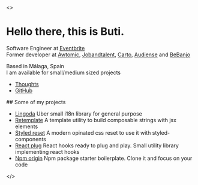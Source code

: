 
<>
<Meta />
<Banner>

# Hello there, this is Buti.

Software Engineer at [Eventbrite][]<br />Former developer at [Awtomic][], [Jobandtalent][], [Carto][], [Audiense][] and [BeBanjo][]

Based in Málaga, Spain<br />I am available for small/medium sized projects

- [Thoughts](/thoughts)
- [GitHub](https://github.com/nobuti)

</Banner>

<Tiles>
  ## Some of my projects

- [Lingoda][]
  Uber small i18n library for general purpose
- [Retemplate][]
  A template utility to build composable strings with jsx elements
- [Styled reset][]
  A modern opinated css reset to use it with styled-components
- [React plug][]
  React hooks ready to plug and play. Small utility library implementing react hooks
- [Npm origin][]
  Npm package starter boilerplate. Clone it and focus on your code

[lingoda]: https://github.com/nobuti/lingoda
[retemplate]: https://github.com/nobuti/retemplate
[react plug]: https://github.com/nobuti/react-plug
[npm origin]: https://github.com/nobuti/npm-origin
[styled reset]: https://github.com/nobuti/styled-reset

</Tiles>

[awtomic]: https://awtomic.com
[jobandtalent]: https://jobandtalent.com
[carto]: https://carto.com
[audiense]: https://audiense.com
[bebanjo]: https://bebanjo.com
[eventbrite]: https://eventbrite.com

</>
